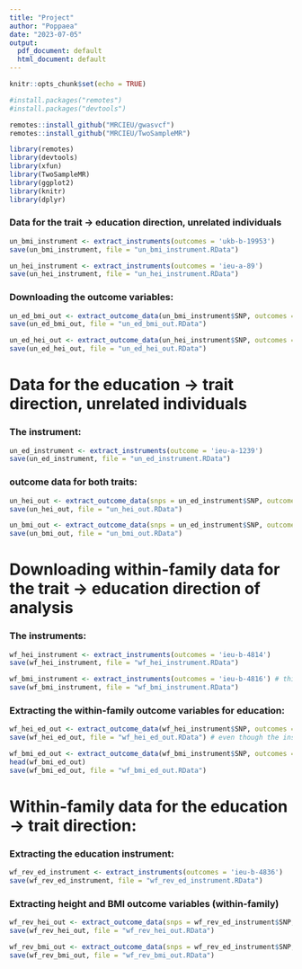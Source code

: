---
title: "Project"
author: "Poppaea"
date: "2023-07-05"
output:
  pdf_document: default
  html_document: default
---

```{r setup, include=FALSE}
knitr::opts_chunk$set(echo = TRUE)
```

```{r installing packages and loading libraries, echo=TRUE, include=FALSE, message=TRUE}
#install.packages("remotes")
#install.packages("devtools")

remotes::install_github("MRCIEU/gwasvcf")
remotes::install_github("MRCIEU/TwoSampleMR")

library(remotes)
library(devtools)
library(xfun)
library(TwoSampleMR)
library(ggplot2)
library(knitr)
library(dplyr)
```

### Data for the trait -> education direction, unrelated individuals
```{r}
un_bmi_instrument <- extract_instruments(outcomes = 'ukb-b-19953')
save(un_bmi_instrument, file = "un_bmi_instrument.RData")
```

```{r}
un_hei_instrument <- extract_instruments(outcomes = 'ieu-a-89')
save(un_hei_instrument, file = "un_hei_instrument.RData")
```

### Downloading the outcome variables:
```{r}
un_ed_bmi_out <- extract_outcome_data(un_bmi_instrument$SNP, outcomes = 'ieu-a-1239')
save(un_ed_bmi_out, file = "un_ed_bmi_out.RData")
```

```{r}
un_ed_hei_out <- extract_outcome_data(un_hei_instrument$SNP, outcomes = 'ieu-a-1239')
save(un_ed_hei_out, file = "un_ed_hei_out.RData")
```

# Data for the education -> trait direction, unrelated individuals
### The instrument:
```{r}
un_ed_instrument <- extract_instruments(outcome = 'ieu-a-1239')
save(un_ed_instrument, file = "un_ed_instrument.RData")
```

### outcome data for both traits:
```{r}
un_hei_out <- extract_outcome_data(snps = un_ed_instrument$SNP, outcomes = 'ieu-a-89')
save(un_hei_out, file = "un_hei_out.RData")
```

```{r}
un_bmi_out <- extract_outcome_data(snps = un_ed_instrument$SNP, outcomes = 'ukb-b-19953')
save(un_bmi_out, file = "un_bmi_out.RData")
```
# Downloading within-family data for the trait -> education direction of analysis
### The instruments:
```{r}
wf_hei_instrument <- extract_instruments(outcomes = 'ieu-b-4814')
save(wf_hei_instrument, file = "wf_hei_instrument.RData")
```

```{r}
wf_bmi_instrument <- extract_instruments(outcomes = 'ieu-b-4816') # this instrument is very small...
save(wf_bmi_instrument, file = "wf_bmi_instrument.RData")
```

### Extracting the within-family outcome variables for education:
```{r}
wf_hei_ed_out <- extract_outcome_data(wf_hei_instrument$SNP, outcomes = 'ieu-b-4836') # this doesn't exist
save(wf_hei_ed_out, file = "wf_hei_ed_out.RData") # even though the instrument is significant
```
```{r}
wf_bmi_ed_out <- extract_outcome_data(wf_bmi_instrument$SNP, outcomes = 'ieu-b-4836') # doesn't produce anything?
head(wf_bmi_ed_out)
save(wf_bmi_ed_out, file = "wf_bmi_ed_out.RData")
```

# Within-family data for the education -> trait direction:
### Extracting the education instrument:
```{r}
wf_rev_ed_instrument <- extract_instruments(outcomes = 'ieu-b-4836')
save(wf_rev_ed_instrument, file = "wf_rev_ed_instrument.RData")
```

### Extracting height and BMI outcome variables (within-family)
```{r}
wf_rev_hei_out <- extract_outcome_data(snps = wf_rev_ed_instrument$SNP, outcomes = 'ieu-b-4814') # check these
save(wf_rev_hei_out, file = "wf_rev_hei_out.RData")
```

```{r}
wf_rev_bmi_out <- extract_outcome_data(snps = wf_rev_ed_instrument$SNP, outcomes = 'ieu-b-4816') # check these
save(wf_rev_bmi_out, file = "wf_rev_bmi_out.RData")
```




